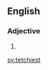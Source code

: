 ==English==

===Adjective===
{{head|en|adjective superlative form}}

# {{en-superlative of|tetchy}}

[[sv:tetchiest]]